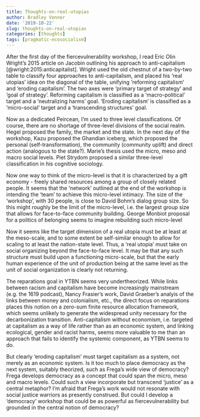 ```yaml
---
title: Thoughts-on-real-utopias
author: Bradley Venner
date: '2019-10-22'
slug: thoughts-on-real-utopias
categories: [thoughts]
tags: [pragmatic-ecosocialism]
---
```


After the first day of the fiercevulnerability workshop, I read Eric Olin Wright's 2015 article on Jacobin outlining his approach to anti-capitalism [@wright:2015:anticapitalist].  Wright used the old chestnut of a two-by-two table to classify four approaches to anti-capitalism, and placed his 'real utopias' idea on the diagonal of the table, unifying 'reforming capitalism' and 'eroding capitalism'.  The two axes were 'primary target of strategy' and 'goal of strategy'.  Reforming capitalism is classified as a 'macro-political' target and a 'neutralizing harms' goal.  'Eroding capitalism' is classified as a 'micro-social' target and a 'transcending structures' goal.

Now as a dedicated Peircean, I'm used to three level classifications.  Of course, there are no shortage of three-level divisions of the social realm.  Hegel proposed the family, the market and the state.  In the next day of the workshop, Kazu proposed the Ghandian iceberg, which proposed the personal (self-transformation), the community (community uplift) and direct action (analogous to the state?).  Marie's thesis used the micro, meso and macro social levels. Piet Strydom proposed a similar three-level classification in his cognitive sociology.  

Now one way to think of the micro-level is that it is characterized by a gift economy - freely shared resources among a group of closely related people.  It seems that the 'network' outlined at the end of the workshop is intending the 'team' to achieve this micro-level intimacy.  The size of the 'workshop', with 30 people, is close to David Bohm's dialog group size.  So this might roughly be the limit of the micro-level, i.e. the largest group size that allows for face-to-face community building.   George Monbiot proposal for a politics of belonging seems to imagine rebuilding such micro-level 

Now it seems like the target dimension of a real utopia must be at least at the meso-scale, and to some extent be self-similar enough to allow for scaling to at least the nation-state level.  Thus, a 'real utopia' must take on social organizing beyond the face-to-face level.  It may be that any such structure must build upon a functioning micro-scale, but that the early human experience of the unit of production being at the same level as the unit of social organization is clearly not returning.

The reparations goal in YTBN seems very undertheorized.  While links between racism and capitalism have become increasingly mainstream (e.g. the 1619 podcast), Nancy Frasier's work, David Graeber's analyis of the links between money and colonialism, etc., the direct focus on reparations places this notion on a zero-sum finite resource allocation framework, which seems unlikely to generate the widespread unity necessary for the decarbonization transition.  Anti-capitalism without economism, i.e. targeted at capitalism as a way of life rather than as an economic system, and linking ecological, gender and racist harms, seems more valuable to me than an approach that fails to identify the systemic component, as YTBN seems to do.

But clearly 'eroding capitalism' must target capitalism as a system, not merely as an economic system.  Is it too much to place democracy as the next system, suitably theorized, such as Frega's wide view of democracy?  Frega develops democracy as a concept that could span the micro,  meso and macro levels.  Could such a view incorporate but transcend 'justice' as a central metaphor?  I'm afraid that Frega's work would not resonate with social justice warriors as presently construed.  But could I develop a 'democracy' workshop that could be as powerful as fiercevulnerability but grounded in the central notion of democracy?   